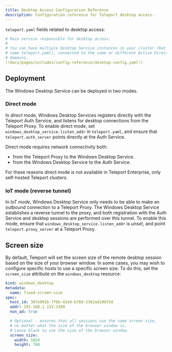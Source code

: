 ```yaml
---
title: Desktop Access Configuration Reference
description: Configuration reference for Teleport desktop access.
---
```


`teleport.yaml` fields related to desktop access:

```yaml
# Main service responsible for desktop access.
#
# You can have multiple Desktop Service instances in your cluster (but not in the
# same teleport.yaml), connected to the same or different Active Directory
# domains.
(!docs/pages/includes/config-reference/desktop-config.yaml!)
```

## Deployment

The Windows Desktop Service can be deployed in two modes.

### Direct mode

In *direct* mode, Windows Desktop Services registers directly with the Teleport
Auth Service, and listens for desktop connections from the Teleport Proxy. To
enable direct mode, set `windows_desktop_service.listen_addr` in
`teleport.yaml`, and ensure that `teleport.auth_server` points directly at the
Auth Service.

Direct mode requires network connectivity both:

- from the Teleport Proxy to the Windows Desktop Service.
- from the Windows Desktop Service to the Auth Service.

For these reasons direct mode is not available in Teleport Enterprise, only
self-hosted Teleport clusters.

### IoT mode (reverse tunnel)

In *IoT mode*, Windows Desktop Service only needs to be able to make an outbound
connection to a Teleport Proxy. The Windows Desktop Service establishes a
reverse tunnel to the proxy, and both registration with the Auth Service and
desktop sessions are performed over this tunnel. To enable this mode, ensure
that `windows_desktop_service.listen_addr` is *unset*, and point
`teleport.proxy_server` at a Teleport Proxy.

## Screen size

By default, Teleport will set the screen size of the remote desktop session
based on the size of your browser window. In some cases, you may wish to
configure specific hosts to use a specific screen size. To do this, set the
`screen_size` attribute on the `windows_desktop` resource:

```yaml
kind: windows_desktop
metadata:
  name: fixed-screen-size
spec:
  host_id: 307e091b-7f6b-42e0-b78d-3362ad10b55d
  addr: 192.168.1.153:3389
  non_ad: true

  # Optional - ensures that all sessions use the same screen size,
  # no matter what the size of the browser window is.
  # Leave blank to use the size of the browser window.
  screen_size:
    width: 1024
    height: 768
```